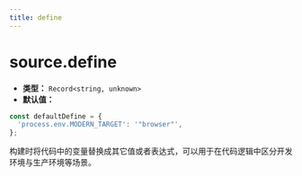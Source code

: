 ```yaml
---
title: define
---
```


# source.define

- **类型：** `Record<string, unknown>`
- **默认值：**

```ts
const defaultDefine = {
  'process.env.MODERN_TARGET': '"browser"',
};
```

构建时将代码中的变量替换成其它值或者表达式，可以用于在代码逻辑中区分开发环境与生产环境等场景。


<RsbuildConfig configName="source.define" />
